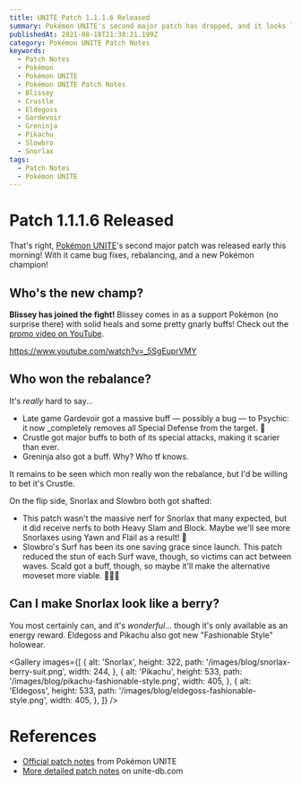 ```yaml
---
title: UNITE Patch 1.1.1.6 Released
summary: Pokémon UNITE's second major patch has dropped, and it looks like it's time to swap out your battle items!
publishedAt: 2021-08-18T21:38:21.199Z
category: Pokémon UNITE Patch Notes
keywords:
  - Patch Notes
  - Pokémon
  - Pokémon UNITE
  - Pokémon UNITE Patch Notes
  - Blissey
  - Crustle
  - Eldegoss
  - Gardevoir
  - Greninja
  - Pikachu
  - Slowbro
  - Snorlax
tags:
  - Patch Notes
  - Pokémon UNITE
---
```


# Patch 1.1.1.6 Released

That's right, [Pokémon UNITE](/unite)'s second major patch was released early this morning! With it came bug fixes, rebalancing, and a new Pokémon champion!

## Who's the new champ?

**Blissey has joined the fight!** Blissey comes in as a support Pokémon (no surprise there) with solid heals and some pretty gnarly buffs! Check out the [promo video on YouTube](https://www.youtube.com/watch?v=_5SgEuprVMY).

https://www.youtube.com/watch?v=_5SgEuprVMY

## Who won the rebalance?

It's _really_ hard to say...

* Late game Gardevoir got a massive buff — possibly a bug — to Psychic: it now _completely removes all Special Defense from the target. 🤯
* Crustle got major buffs to both of its special attacks, making it scarier than ever.
* Greninja also got a buff. Why? Who tf knows.

It remains to be seen which mon really won the rebalance, but I'd be willing to bet it's Crustle.

On the flip side, Snorlax and Slowbro both got shafted:
* This patch wasn't the massive nerf for Snorlax that many expected, but it did receive nerfs to both Heavy Slam and Block. Maybe we'll see more Snorlaxes using Yawn and Flail as a result! 🥳
* Slowbro's Surf has been its one saving grace since launch. This patch reduced the stun of each Surf wave, though, so victims can act between waves. Scald got a buff, though, so maybe it'll make the alternative moveset more viable. 🤷🏻‍♂️

## Can I make Snorlax look like a berry?

You most certainly can, and it's _wonderful_... though it's only available as an energy reward. Eldegoss and Pikachu also got new "Fashionable Style" holowear.

<Gallery
  images={[
    {
      alt: 'Snorlax',
      height: 322,
      path: '/images/blog/snorlax-berry-suit.png',
      width: 244,
    },
    {
      alt: 'Pikachu',
      height: 533,
      path: '/images/blog/pikachu-fashionable-style.png',
      width: 405,
    },
    {
      alt: 'Eldegoss',
      height: 533,
      path: '/images/blog/eldegoss-fashionable-style.png',
      width: 405,
    },
  ]} />

# References

* [Official patch notes](https://unite.pokemon.com/en-us/news/pokemon-unite-patch-8-16/) from Pokémon UNITE
* [More detailed patch notes](https://unite-db.com/patch-notes) on unite-db.com
